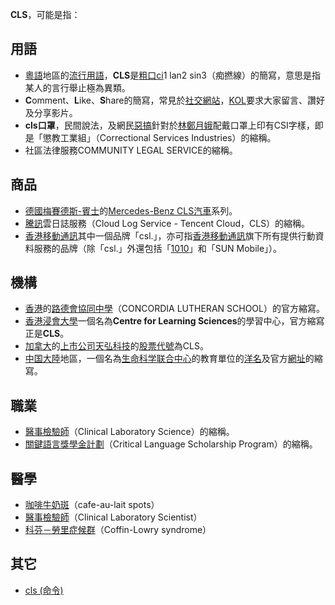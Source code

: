 '''CLS'''，可能是指：

==用語==
*[[粵語|粵語]]地區的[[流行用語|流行用語]]，'''CLS'''是[[粗口|粗口]]ci1 lan2 sin3（痴撚線）的簡寫，意思是指某人的言行舉止極為異類。
*'''C'''omment、'''L'''ike、'''S'''hare的簡寫，常見於[[社交網站|社交網站]]，[[KOL|KOL]]要求大家留言、讚好及分享影片。
*'''cls口罩'''，民間說法，及網民[[惡搞|惡搞]]針對於[[林鄭月娥|林鄭月娥]]配戴口罩上印有CSI字樣，即是「懲教工業組」（Correctional Services Industries）的縮稱。
* 社區法律服務COMMUNITY LEGAL SERVICE的縮稱。

==商品==
*[[德國|德國]][[梅賽德斯-賓士|梅賽德斯-賓士]]的[[梅賽德斯-賓士CLS系列|Mercedes-Benz CLS]][[汽車|汽車]]系列。
*[[騰訊|騰訊]]雲日誌服務（Cloud Log Service - Tencent Cloud，CLS）的縮稱。
*[[香港移动通讯|香港移動通訊]]其中一個品牌「csl.」，亦可指[[香港移动通讯|香港移動通訊]]旗下所有提供行動資料服務的品牌（除「csl.」外還包括「[[1O1O|1010]]」和「SUN Mobile」）。

==機構==
* [[香港|香港]]的[[路德會協同中學|路德會協同中學]]（CONCORDIA LUTHERAN SCHOOL）的官方縮寫。
* [[香港浸會大學|香港浸會大學]]一個名為'''Centre for Learning Sciences'''的學習中心，官方縮寫正是'''CLS'''。
* [[加拿大|加拿大]]的[[上市公司|上市公司]][[天弘科技|天弘科技]]的[[股票代號|股票代號]]為CLS。
* [[中国大陸|中国大陸]]地區，一個名為[[生命科学联合中心|生命科学联合中心]]的教育單位的[[洋名|洋名]]及官方[[網址|網址]]的縮寫。

==職業==
*[[醫事檢驗師|醫事檢驗師]]（Clinical Laboratory Science）的縮稱。
*[[關鍵語言獎學金計劃|關鍵語言獎學金計劃]]（Critical Language Scholarship Program）的縮稱。

==醫學==
* [[咖啡牛奶斑|咖啡牛奶斑]]（cafe-au-lait spots）
* [[醫事檢驗師|醫事檢驗師]]（Clinical Laboratory Scientist）
* [[科芬－勞里症候群|科芬－勞里症候群]]（Coffin-Lowry syndrome）

==其它==
* [[cls_(命令)|cls (命令)]]

{{disambig|cat=三字拉丁字母縮寫消歧義}}